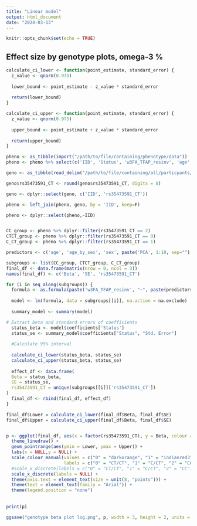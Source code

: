 ```yaml
---
title: "Linear model"
output: html_document
date: "2024-03-13"
---
```


```r
knitr::opts_chunk$set(echo = TRUE)
```


## Effect size by genotype plots, omega-3 %
```r

calculate_ci_lower <- function(point_estimate, standard_error) {
  z_value <- qnorm(0.975)  
  
  lower_bound <- point_estimate - z_value * standard_error
  
  return(lower_bound)
}

calculate_ci_upper <- function(point_estimate, standard_error) {
  z_value <- qnorm(0.975) 
  
  upper_bound <- point_estimate + z_value * standard_error
  
  return(upper_bound)
}

pheno <- as_tibble(import("/path/to/file/containing/phenotype/data"))
pheno <- pheno %>% select(c('IID', 'Status', 'w3FA_TFAP_resinv', 'age', 'sex', 'age_by_sex', paste0('PCA', 1:10)))

geno <- as_tibble(read_delim("/path/to/file/containing/all/particpants/genotype/data/for/the/top/SNP"))

geno$rs35473591_CT <- round(geno$rs35473591_CT, digits = 0)

geno <- dplyr::select(geno, c('IID', 'rs35473591_CT'))

pheno <- left_join(pheno, geno, by = 'IID', keep=F)

pheno <- dplyr::select(pheno,-IID)


CC_group <- pheno %>% dplyr::filter(rs35473591_CT == 2) 
CTCT_group <- pheno %>% dplyr::filter(rs35473591_CT == 0) 
C_CT_group <- pheno %>% dplyr::filter(rs35473591_CT == 1) 

predictors <- c('age', 'age_by_sex', 'sex', paste('PCA', 1:10, sep=""), 'Status')

subgroups <- list(CC_group, CTCT_group, C_CT_group)
final_df <- data.frame(matrix(nrow = 0, ncol = 3))
names(final_df) <- c('Beta', 'SE', 'rs35473591_CT')

for (i in seq_along(subgroups)) {
  formula <- as.formula(paste('w3FA_TFAP_resinv', "~", paste(predictors, collapse = " + ")))
  
  model <- lm(formula, data = subgroups[[i]], na.action = na.exclude)
  
  summary_model <- summary(model)

# Extract beta and standard errors of coefficients
  status_beta <- model$coefficients['Status']
  status_se <- summary_model$coefficients["Status", "Std. Error"]
  
  #Calculate 95% interval
  
  calculate_ci_lower(status_beta, status_se)
  calculate_ci_upper(status_beta, status_se)
  
  effect_df <- data.frame(
  Beta = status_beta,
  SE = status_se,
  rs35473591_CT = unique(subgroups[[i]]['rs35473591_CT'])
)
  final_df <- rbind(final_df, effect_df)
}

final_df$Lower = calculate_ci_lower(final_df$Beta, final_df$SE)
final_df$Upper = calculate_ci_upper(final_df$Beta, final_df$SE)


p <- ggplot(final_df, aes(x = factor(rs35473591_CT), y = Beta, colour = factor(rs35473591_CT))) +
  theme_linedraw() +
  geom_pointrange(aes(ymin = Lower, ymax = Upper)) +
  labs(x = NULL,y = NULL) +
  scale_colour_manual(values = c("0" = "darkorange", "1" = "indianred3", "2"= "#3399CC"),
                      labels = c("0" = "CT/CT", "1" = "C/CT", "2" = "CC")) +
  #scale_x_discrete(labels = c("0" = "CT/CT", "1" = "C/CT", "2" = "CC")) +
  scale_x_discrete(labels = NULL) +
  theme(axis.text = element_text(size = unit(8, "points"))) +
  theme(text = element_text(family = "Arial")) +
  theme(legend.position = "none")
  
  
print(p)

ggsave("genotype beta plot log.png", p, width = 3, height = 2, units = "in")

```
